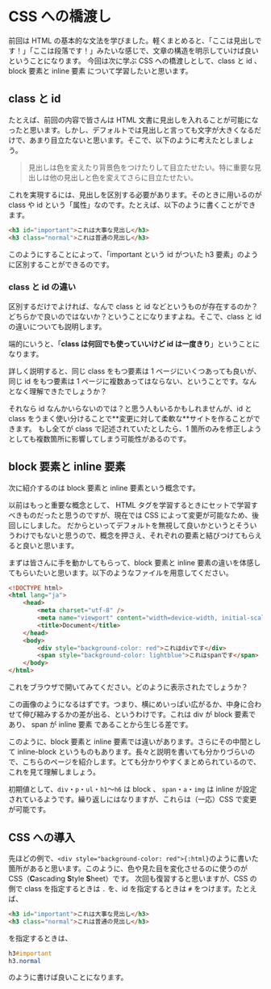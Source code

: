 
# CSS への橋渡し

前回は HTML の基本的な文法を学びました。軽くまとめると、「ここは見出しです！」「ここは段落です！」みたいな感じで、文章の構造を明示していけば良いということになります。
今回は次に学ぶ CSS への橋渡しとして、class と id 、block 要素と inline 要素 について学習したいと思います。

## class と id

たとえば、前回の内容で皆さんは HTML 文書に見出しを入れることが可能になったと思います。しかし、デフォルトでは見出しと言っても文字が大きくなるだけで、あまり目立たないと思います。そこで、以下のように考えたとしましょう。

> 見出しは色を変えたり背景色をつけたりして目立たせたい。特に重要な見出しは他の見出しと色を変えてさらに目立たせたい。

これを実現するには、見出しを区別する必要があります。そのときに用いるのが class や id という「属性」なのです。たとえば、以下のように書くことができます。

```html
<h3 id="important">これは大事な見出し</h3>
<h3 class="normal">これは普通の見出し</h3>
```

このようにすることによって、「important という id がついた h3 要素」のように区別することができるのです。

### class と id の違い

区別するだけでよければ、なんで class と id などというものが存在するのか？どちらかで良いのではないか？ということになりますよね。そこで、class と id の違いについても説明します。

端的にいうと、「**class は何回でも使っていいけど id は一度きり**」ということになります。

詳しく説明すると、同じ class をもつ要素は 1 ページにいくつあっても良いが、同じ id をもつ要素は 1 ページに複数あってはならない、ということです。なんとなく理解できたでしょうか？

<Callout>
    それなら id なんかいらないのでは？と思う人もいるかもしれませんが、id と
    class
    をうまく使い分けることで**変更に対して柔軟な**サイトを作ることができます。
    もし全てが class で記述されていたとしたら、1
    箇所のみを修正しようとしても複数箇所に影響してしまう可能性があるのです。
</Callout>

## block 要素と inline 要素

次に紹介するのは block 要素と inline 要素という概念です。

<Callout type="info">
以前はもっと重要な概念として、 HTML タグを学習するときにセットで学習すべきものだったと思うのですが、現在では CSS によって変更が可能なため、後回しにしました。
だからといってデフォルトを無視して良いかというとそういうわけでもないと思うので、概念を押さえ、それぞれの要素と結びつけてもらえると良いと思います。

</Callout>

まずは皆さんに手を動かしてもらって、block 要素と inline 要素の違いを体感してもらいたいと思います。以下のようなファイルを用意してください。

```html filename="index.html"
<!DOCTYPE html>
<html lang="ja">
    <head>
        <meta charset="utf-8" />
        <meta name="viewport" content="width=device-width, initial-scale=1.0" />
        <title>Document</title>
    </head>
    <body>
        <div style="background-color: red">これはdivです</div>
        <span style="background-color: lightblue">これはspanです</span>
    </body>
</html>
```

これをブラウザで開いてみてください。どのように表示されたでしょうか？

この画像のようになるはずです。つまり、横にめいっぱい広がるか、中身に合わせて伸び縮みするかの差が出る、というわけです。これは div が block 要素であり、 span が inline 要素 であることから生じる差です。

このように、block 要素と inline 要素では違いがあります。さらにその中間として inline-block というものもあります。長々と説明を書いても分かりづらいので、こちらのページを紹介します。とても分かりやすくまとめられているので、これを見て理解しましょう。

初期値として、`div`・`p`・`ul`・`h1`〜`h6` は block 、 `span`・`a`・`img` は inline が設定されているようです。繰り返しにはなりますが、これらは（一応）CSS で変更が可能です。

## CSS への導入

先ほどの例で、`<div style="background-color: red">{:html}`のように書いた箇所があると思います。このように、色や見た目を変化させるのに使うのが CSS（**C**ascading **S**tyle **S**heet）です。
次回も復習すると思いますが、CSS の側で class を指定するときは `.` を、id を指定するときは `#` をつけます。たとえば、

```html
<h3 id="important">これは大事な見出し</h3>
<h3 class="normal">これは普通の見出し</h3>
```

を指定するときは、

```css
h3#important
h3.normal
```

のように書けば良いことになります。
